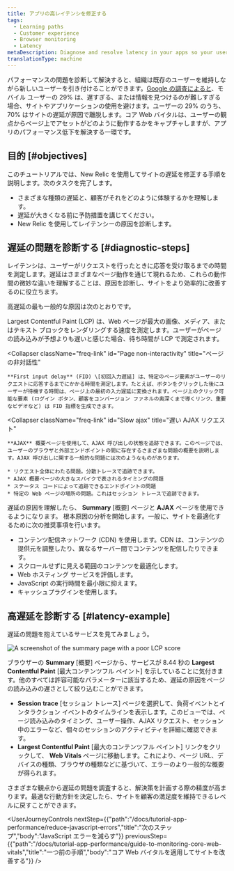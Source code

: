 ```yaml
---
title: アプリの高レイテンシを修正する
tags:
  - Learning paths
  - Customer experience
  - Browser monitoring
  - Latency
metaDescription: Diagnose and resolve latency in your apps so your users get the most out of their site experience.
translationType: machine
---
```



パフォーマンスの問題を診断して解決すると、組織は既存のユーザーを維持しながら新しいユーザーを引き付けることができます。[Google の調査によると](https://think.storage.googleapis.com/images/micromoments-guide-to-winning-shift-to-mobile-download.pdf)、モバイル ユーザーの 29% は、遅すぎる、または情報を見つけるのが難しすぎる場合、サイトやアプリケーションの使用を避けます。ユーザーの 29% のうち、70% はサイトの遅延が原因で離脱します。コア Web バイタルは、ユーザーの観点からページ上でアセットがどのように動作するかをキャプチャしますが、アプリのパフォーマンス低下を解決する一環です。

## 目的 [#objectives]

このチュートリアルでは、New Relic を使用してサイトの遅延を修正する手順を説明します。次のタスクを完了します。

* さまざまな種類の遅延と、顧客がそれをどのように体験するかを理解します。
* 遅延が大きくなる前に予防措置を講じてください。
* New Relic を使用してレイテンシーの原因を診断します。

## 遅延の問題を診断する [#diagnostic-steps]

レイテンシは、ユーザーがリクエストを行ったときに応答を受け取るまでの時間を測定します。遅延はさまざまなページ動作を通じて現れるため、これらの動作間の微妙な違いを理解することは、原因を診断し、サイトをより効率的に改善するのに役立ちます。

高遅延の最も一般的な原因は次のとおりです。

<CollapserGroup>
  <Collapser
    className="freq-link"
    id="Slow page load"
    title="ページの読み込みが遅い"
  >
    Largest Contentful Paint (LCP) は、Web ページが最大の画像、メディア、またはテキスト ブロックをレンダリングする速度を測定します。ユーザーがページの読み込みが予想よりも遅いと感じた場合、待ち時間が LCP で測定されます。
  </Collapser>

  <Collapser
    className="freq-link"
    id="Page non-interactivity"
    title="ページの非対話性"
  >
    **First input delay** (FID) \[初回入力遅延] は、特定のページ要素がユーザーのリクエストに応答するまでにかかる時間を測定します。たとえば、ボタンをクリックした後にユーザーが待機する時間は、ページ上の最初の入力遅延に変換されます。ページ上のクリック可能な要素 (ログイン ボタン、顧客をコンバージョン ファネルの奥深くまで導くリンク、重要なビデオなど) は FID 指標を生成できます。
  </Collapser>

  <Collapser
    className="freq-link"
    id="Slow ajax"
    title="遅い AJAX リクエスト"
  >
    **AJAX** 概要ページを使用して、AJAX 呼び出しの状態を追跡できます。このページでは、ユーザーのブラウザと外部エンドポイントの間に存在するさまざまな問題の概要を説明します。AJAX 呼び出しに関する一般的な問題には次のようなものがあります。

    * リクエスト全体にわたる問題。分散トレースで追跡できます。
    * AJAX 概要ページの大きなスパイクで表されるタイミングの問題
    * ステータス コードによって追跡できるエンドポイントの問題
    * 特定の Web ページの場所の問題。これはセッション トレースで追跡できます。
  </Collapser>
</CollapserGroup>

遅延の原因を理解したら、 **Summary** \[概要] ページと **AJAX** ページを使用できるようになります。 <InlinePopover type="browser"/>根本原因の分析を開始します。一般に、サイトを最適化するために次の推奨事項を行います。

* コンテンツ配信ネットワーク (CDN) を使用します。CDN は、コンテンツの提供元を調整したり、異なるサーバー間でコンテンツを配信したりできます。
* スクロールせずに見える範囲のコンテンツを最適化します。
* Web ホスティング サービスを評価します。
* JavaScript の実行時間を最小限に抑えます。
* キャッシュプラグインを使用します。

## 高遅延を診断する [#latency-example]

遅延の問題を抱えているサービスを見てみましょう。

<img
  alt="A screenshot of the summary page with a poor LCP score"
  title="Abnormal LCP score"
  src={journeyAbnormalLCP}
/>

ブラウザーの **Summary** \[概要] ページから、サービスが 8.44 秒の **Largest Contentful Paint** \[最大コンテンツフル ペイント] を示していることに気付きます。他のすべては許容可能なパラメーターに該当するため、遅延の原因をページの読み込みの遅さとして絞り込むことができます。

* **Session trace** \[セッション トレース] ページを選択して、負荷イベントとインタラクション イベントのタイムラインを表示します。このビューでは、ページ読み込みのタイミング、ユーザー操作、AJAX リクエスト、セッション中のエラーなど、個々のセッションのアクティビティを詳細に確認できます。
* **Largest Contentful Paint** \[最大のコンテンツフル ペイント] リンクをクリックして、 **Web Vitals** ページに移動します。これにより、ページ URL、デバイスの種類、ブラウザの種類などに基づいて、エラーのより一般的な概要が得られます。

さまざまな観点から遅延の問題を調査すると、解決策を計画する際の精度が高まります。最適な行動方針を決定したら、サイトを顧客の満足度を維持できるレベルに戻すことができます。

<UserJourneyControls
  nextStep={{"path":"/docs/tutorial-app-performance/reduce-javascript-errors","title":"次のステップ","body":"JavaScript エラーを減らす"}}
  previousStep={{"path":"/docs/tutorial-app-performance/guide-to-monitoring-core-web-vitals","title":"一つ前の手順","body":"コア Web バイタルを適用してサイトを改善する"}}
/>